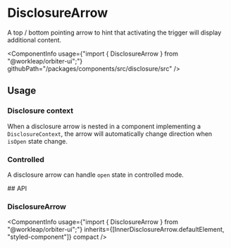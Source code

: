 

<Meta of={DisclosureArrowStories} />

# DisclosureArrow

<Tagline>A top / bottom pointing arrow to hint that activating the trigger will display additional content.</Tagline>

<ComponentInfo
    usage={"import { DisclosureArrow } from \"@workleap/orbiter-ui\";"}
    githubPath="/packages/components/src/disclosure/src"
/>

## Usage

### Disclosure context

When a disclosure arrow is nested in a component implementing a `DisclosureContext`, the arrow will automatically change direction when `isOpen` state change.

<Canvas of={DisclosureArrowStories.Default} />

### Controlled

A disclosure arrow can handle `open` state in controlled mode.

<Canvas of={DisclosureArrowStories.Controlled} />
## API

### DisclosureArrow

<ComponentInfo
    usage={"import { DisclosureArrow } from \"@workleap/orbiter-ui\";"}
    inherits={[InnerDisclosureArrow.defaultElement, "styled-component"]}
    compact
/>

<ArgTypes of={InnerDisclosureArrow} sort="alpha" />
